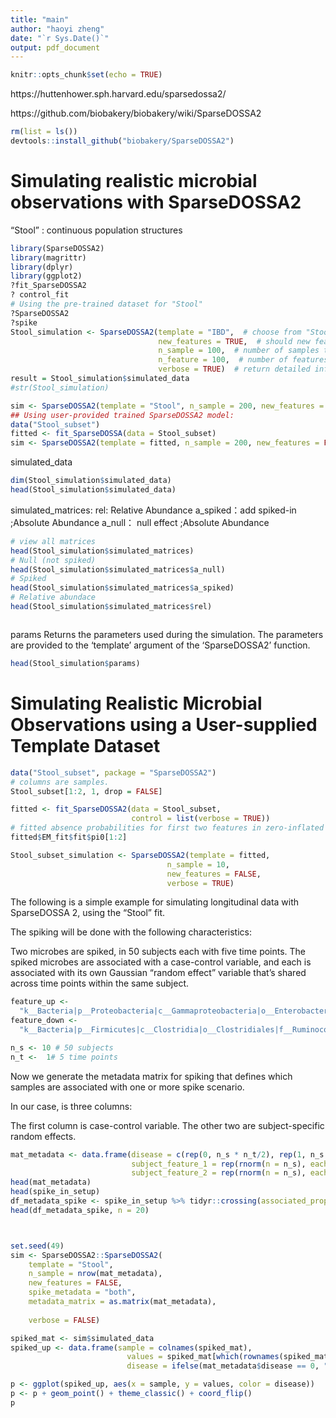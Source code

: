 ```yaml
---
title: "main"
author: "haoyi zheng"
date: "`r Sys.Date()`"
output: pdf_document
---
```


```r
knitr::opts_chunk$set(echo = TRUE)
```

https://huttenhower.sph.harvard.edu/sparsedossa2/

https://github.com/biobakery/biobakery/wiki/SparseDOSSA2
```r
rm(list = ls())
devtools::install_github("biobakery/SparseDOSSA2")
```
# Simulating realistic microbial observations with SparseDOSSA2
"Stool" : continuous population structures

```r
library(SparseDOSSA2)
library(magrittr)
library(dplyr)
library(ggplot2)
?fit_SparseDOSSA2
? control_fit
# Using the pre-trained dataset for "Stool"
?SparseDOSSA2
?spike
Stool_simulation <- SparseDOSSA2(template = "IBD",  # choose from "Stool", "Vaginal" or "IBD"
                                 new_features = TRUE,  # should new features be simulated
                                 n_sample = 100,  # number of samples to simulate
                                 n_feature = 100,  # number of features to simulate (when 'new_features = TRUE')
                                 verbose = TRUE)  # return detailed info
result = Stool_simulation$simulated_data
#str(Stool_simulation)
```

```r
sim <- SparseDOSSA2(template = "Stool", n_sample = 200, new_features = FALSE)
## Using user-provided trained SparseDOSSA2 model:
data("Stool_subset")
fitted <- fit_SparseDOSSA(data = Stool_subset)
sim <- SparseDOSSA2(template = fitted, n_sample = 200, new_features = FALSE)
```


simulated_data
```r
dim(Stool_simulation$simulated_data)
head(Stool_simulation$simulated_data)
```


simulated_matrices:
  rel: Relative Abundance
  a_spiked：add spiked-in ;Absolute Abundance
  a_null： null effect ;Absolute Abundance
```r
# view all matrices
head(Stool_simulation$simulated_matrices)
# Null (not spiked)
head(Stool_simulation$simulated_matrices$a_null)
# Spiked
head(Stool_simulation$simulated_matrices$a_spiked)
# Relative abundace
head(Stool_simulation$simulated_matrices$rel)



```

params
Returns the parameters used during the simulation. The parameters are provided to the 'template' argument of the 'SparseDOSSA2' function.
```r
head(Stool_simulation$params)
```

#  Simulating Realistic Microbial Observations using a User-supplied Template Dataset

```r
data("Stool_subset", package = "SparseDOSSA2")
# columns are samples.
Stool_subset[1:2, 1, drop = FALSE]

fitted <- fit_SparseDOSSA2(data = Stool_subset,
                           control = list(verbose = TRUE))
# fitted absence probabilities for first two features in zero-inflated model 
fitted$EM_fit$fit$pi0[1:2]

Stool_subset_simulation <- SparseDOSSA2(template = fitted, 
                                   n_sample = 10, 
                                   new_features = FALSE,
                                   verbose = TRUE)
```

The following is a simple example for simulating longitudinal data with SparseDOSSA 2, using the "Stool" fit.

The spiking will be done with the following characteristics:

Two microbes are spiked, in 50 subjects each with five time points.
The spiked microbes are associated with a case-control variable, and each is associated with its own Gaussian "random effect" variable that's shared across time points within the same subject.

```r
feature_up <- 
  "k__Bacteria|p__Proteobacteria|c__Gammaproteobacteria|o__Enterobacteriales|f__Enterobacteriaceae|g__Escherichia|s__Escherichia_coli"
feature_down <- 
  "k__Bacteria|p__Firmicutes|c__Clostridia|o__Clostridiales|f__Ruminococcaceae|g__Faecalibacterium|s__Faecalibacterium_prausnitzii"

n_s <- 10 # 50 subjects
n_t <-  1# 5 time points


```

Now we generate the metadata matrix for spiking that defines which samples are associated with one or more spike scenario.

In our case, is three columns:

The first column is case-control variable.
The other two are subject-specific random effects.

```r
mat_metadata <- data.frame(disease = c(rep(0, n_s * n_t/2), rep(1, n_s * n_t /2 )),
                           subject_feature_1 = rep(rnorm(n = n_s), each = n_t),
                           subject_feature_2 = rep(rnorm(n = n_s), each = n_t))
head(mat_metadata)
head(spike_in_setup)
df_metadata_spike <- spike_in_setup %>% tidyr::crossing(associated_property = c("prevalence", "abundance"))
head(df_metadata_spike, n = 20)



set.seed(49)
sim <- SparseDOSSA2::SparseDOSSA2(
    template = "Stool",
    n_sample = nrow(mat_metadata), 
    new_features = FALSE,
    spike_metadata = "both",
    metadata_matrix = as.matrix(mat_metadata), 
    
    verbose = FALSE)

spiked_mat <- sim$simulated_data
spiked_up <- data.frame(sample = colnames(spiked_mat),
                          values = spiked_mat[which(rownames(spiked_mat) == feature_up),],
                          disease = ifelse(mat_metadata$disease == 0, "control", "case"))

p <- ggplot(spiked_up, aes(x = sample, y = values, color = disease))
p <- p + geom_point() + theme_classic() + coord_flip()
p

```



